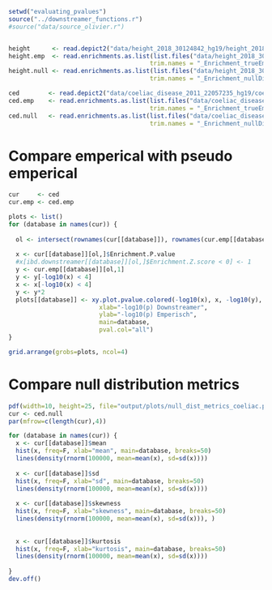 ```r
setwd("evaluating_pvalues")
source("../downstreamer_functions.r")
#source("data/source_olivier.r")


height      <- read.depict2("data/height_2018_30124842_hg19/height_2018_30124842_hg19_enrichtments.xlsx")
height.emp  <- read.enrichments.as.list(list.files("data/height_2018_30124842_hg19/", pattern="*true*", full.names = T),
                                       trim.names = "_Enrichment_trueEmpericalPvalsExHla.txt")
height.null <- read.enrichments.as.list(list.files("data/height_2018_30124842_hg19/", pattern="*null*", full.names = T),
                                       trim.names = "_Enrichment_nullDistMetricsExHla.txt")

ced        <- read.depict2("data/coeliac_disease_2011_22057235_hg19/coeliac_disease_2011_22057235_hg19_enrichtments.xlsx")
ced.emp    <- read.enrichments.as.list(list.files("data/coeliac_disease_2011_22057235_hg19/", pattern="*true*", full.names = T),
                                       trim.names = "_Enrichment_trueEmpericalPvalsExHla.txt")
ced.null   <- read.enrichments.as.list(list.files("data/coeliac_disease_2011_22057235_hg19/", pattern="*null*", full.names = T),
                                       trim.names = "_Enrichment_nullDistMetricsExHla.txt")
```

# Compare emperical with pseudo emperical
```r
cur     <- ced
cur.emp <- ced.emp

plots <- list()
for (database in names(cur)) {
  
  ol <- intersect(rownames(cur[[database]]), rownames(cur.emp[[database]]))
  
  x <- cur[[database]][ol,]$Enrichment.P.value
  #x[ibd.downstreamer[[database]][ol,]$Enrichment.Z.score < 0] <- 1
  y <- cur.emp[[database]][ol,1]
  y <- y[-log10(x) < 4]
  x <- x[-log10(x) < 4]
  y <- y*2
  plots[[database]] <- xy.plot.pvalue.colored(-log10(x), x, -log10(y), y,
                         xlab="-log10(p) Downstreamer",
                         ylab="-log10(p) Emperisch",
                         main=database,
                         pval.col="all")   
}

grid.arrange(grobs=plots, ncol=4)
```

# Compare null distribution metrics
```r

pdf(width=10, height=25, file="output/plots/null_dist_metrics_coeliac.pdf")
cur <- ced.null
par(mfrow=c(length(cur),4))

for (database in names(cur)) {
  x <- cur[[database]]$mean
  hist(x, freq=F, xlab="mean", main=database, breaks=50)
  lines(density(rnorm(100000, mean=mean(x), sd=sd(x))))
  
  x <- cur[[database]]$sd
  hist(x, freq=F, xlab="sd", main=database, breaks=50)
  lines(density(rnorm(100000, mean=mean(x), sd=sd(x))))
  
  x <- cur[[database]]$skewness
  hist(x, freq=F, xlab="skewness", main=database, breaks=50)
  lines(density(rnorm(100000, mean=mean(x), sd=sd(x))), )
  
  
  x <- cur[[database]]$kurtosis
  hist(x, freq=F, xlab="kurtosis", main=database, breaks=50)
  lines(density(rnorm(100000, mean=mean(x), sd=sd(x))))
  
}
dev.off()

```

